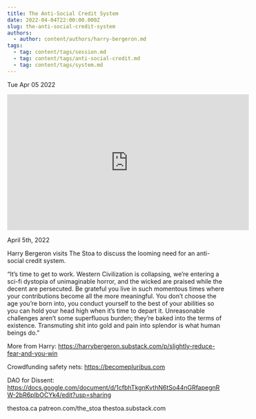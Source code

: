 ```yaml
---
title: The Anti-Social Credit System
date: 2022-04-04T22:00:00.000Z
slug: the-anti-social-credit-system
authors:
  - author: content/authors/harry-bergeron.md
tags:
  - tag: content/tags/session.md
  - tag: content/tags/anti-social-credit.md
  - tag: content/tags/system.md
---
```






Tue Apr 05 2022

<iframe width="560" height="315" src="https://www.youtube.com/embed/aa2xaJi8Btg" title="The Anti-Social Credit System w/ Harry Bergeron" frameborder="0" allow="accelerometer; autoplay; clipboard-write; encrypted-media; gyroscope; picture-in-picture" allowfullscreen ></iframe>

April 5th, 2022

Harry Bergeron visits The Stoa to discuss the looming need for an anti-social credit system.

“It’s time to get to work. Western Civilization is collapsing, we’re entering a sci-fi dystopia of unimaginable horror, and the wicked are praised while the decent are persecuted. Be grateful you live in such momentous times where your contributions become all the more meaningful. You don’t choose the age you’re born into, you conduct yourself to the best of your abilities so you can hold your head high when it’s time to depart it. Unreasonable challenges aren’t some superfluous burden; they’re baked into the terms of existence. Transmuting shit into gold and pain into splendor is what human beings do.”

More from Harry: https://harrybergeron.substack.com/p/slightly-reduce-fear-and-you-win

Crowdfunding safety nets: https://becomepluribus.com

DAO for Dissent: https://docs.google.com/document/d/1cfbhTkgnKvthN6tSo44nGRfapegnRW-2bR6pIbOCYk4/edit?usp=sharing

thestoa.ca
patreon.com/the_stoa
thestoa.substack.com



